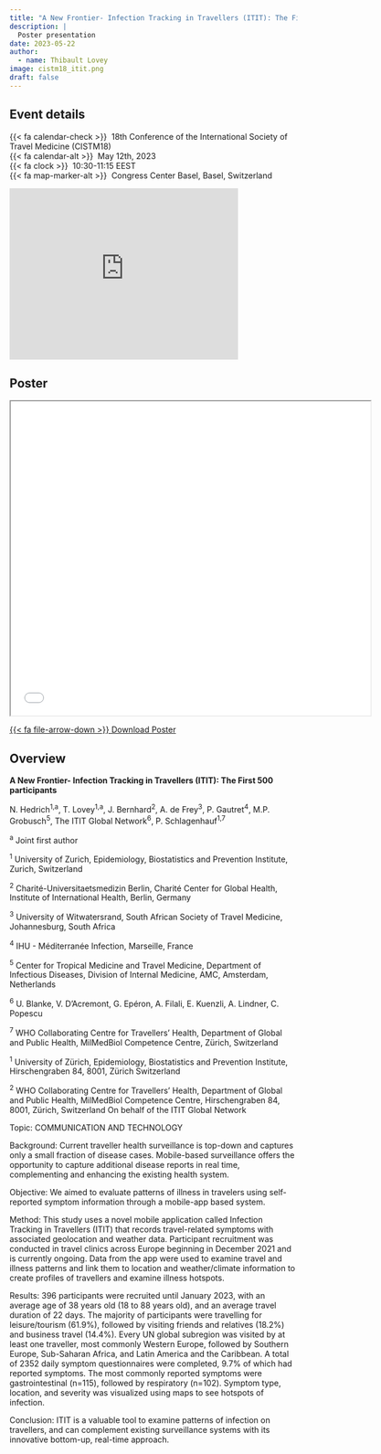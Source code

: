 ```yaml
---
title: "A New Frontier- Infection Tracking in Travellers (ITIT): The First 500 participants"
description: |
  Poster presentation
date: 2023-05-22
author: 
  - name: Thibault Lovey
image: cistm18_itit.png
draft: false
---
```

## Event details

{{< fa calendar-check >}}  18th Conference of the International Society of Travel Medicine (CISTM18)<br> {{< fa calendar-alt >}}  May 12th, 2023<br> {{< fa clock >}}  10:30-11:15 EEST<br> {{< fa map-marker-alt >}}  Congress Center Basel, Basel, Switzerland

<iframe src="https://www.google.com/maps/embed?pb=!1m18!1m12!1m3!1d2692.272792129484!2d7.5966725122484124!3d47.56248057106565!2m3!1f0!2f0!3f0!3m2!1i1024!2i768!4f13.1!3m3!1m2!1s0x4791b9b9f44ce80f%3A0x549e8c49a2c2cdc1!2sCongress%20Center%20Basel!5e0!3m2!1sen!2snl!4v1691061969410!5m2!1sen!2snl" width="400" height="300" style="border:0;" allowfullscreen="" loading="lazy" referrerpolicy="no-referrer-when-downgrade"></iframe>

## Poster

<iframe class="slide-deck ar16x9" src="ITIT_Poster.pdf" title="Travel-related respiratory symptoms and infections in travellers (2000-2022)" width="125%" height="550"></iframe>

<p class="text-center">
  <a class="btn btn-primary btn-lg cv-download" href="ITIT_Poster.pdf" target="_blank">
    {{< fa file-arrow-down >}} Download Poster
  </a>
</p>


## Overview

**A New Frontier- Infection Tracking in Travellers (ITIT): The First 500 participants**

N. Hedrich<sup>1,a</sup>, T. Lovey<sup>1,a</sup>, J. Bernhard<sup>2</sup>, A. de Frey<sup>3</sup>, P. Gautret<sup>4</sup>, M.P. Grobusch<sup>5</sup>, The ITIT Global Network<sup>6</sup>, P. Schlagenhauf<sup>1,7</sup>

<sup>a</sup> Joint first author

<sup>1</sup> University of Zurich, Epidemiology, Biostatistics and Prevention Institute, Zurich, Switzerland

<sup>2</sup> Charité-Universitaetsmedizin Berlin, Charité Center for Global Health, Institute of International Health, Berlin, Germany

<sup>3</sup> University of Witwatersrand, South African Society of Travel Medicine, Johannesburg, South Africa

<sup>4</sup> IHU - Méditerranée Infection, Marseille, France

<sup>5</sup> Center for Tropical Medicine and Travel Medicine, Department of Infectious Diseases, Division of Internal Medicine, AMC, Amsterdam, Netherlands

<sup>6</sup> U. Blanke, V. D'Acremont, G. Epéron, A. Filali, E. Kuenzli, A. Lindner, C. Popescu

<sup>7</sup> WHO Collaborating Centre for Travellers' Health, Department of Global and Public Health, MilMedBiol Competence Centre, Zürich, Switzerland

<sup>1</sup> University of Zürich, Epidemiology, Biostatistics and Prevention Institute, Hirschengraben 84, 8001, Zürich Switzerland

<sup>2</sup> WHO Collaborating Centre for Travellers' Health, Department of Global and Public Health, MilMedBiol Competence Centre, Hirschengraben 84, 8001, Zürich, Switzerland
On behalf of the ITIT Global Network

Topic: COMMUNICATION AND TECHNOLOGY

Background: Current traveller health surveillance is top-down and captures only a small fraction of disease cases. Mobile-based surveillance offers the opportunity to capture additional disease reports in real time, complementing and enhancing the existing health system.

Objective: We aimed to evaluate patterns of illness in travelers using self-reported symptom information through a mobile-app based system. 

Method: This study uses a novel mobile application called Infection Tracking in Travellers (ITIT) that records travel-related symptoms with associated geolocation and weather data. Participant recruitment was conducted in travel clinics across Europe beginning in December 2021 and is currently ongoing. Data from the app were used to examine travel and illness patterns and link them to location and weather/climate information to create profiles of travellers and examine illness hotspots. 

Results: 396 participants were recruited until January 2023, with an average age of 38 years old (18 to 88 years old), and an average travel duration of 22 days. The majority of participants were travelling for leisure/tourism (61.9%), followed by visiting friends and relatives (18.2%) and business travel (14.4%). Every UN global subregion was visited by at least one traveller, most commonly Western Europe, followed by Southern Europe, Sub-Saharan Africa, and Latin America and the Caribbean. A total of 2352 daily symptom questionnaires were completed, 9.7% of which had reported symptoms. The most commonly reported symptoms were gastrointestinal (n=115), followed by respiratory (n=102). Symptom type, location, and severity was visualized using maps to see hotspots of infection.

Conclusion: ITIT is a valuable tool to examine patterns of infection on travellers, and can complement existing surveillance systems with its innovative bottom-up, real-time approach.  



